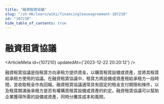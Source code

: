 ```yaml
---
title: "融資租賃協議"
slug: "/zh-HK/learn/wiki/financingleaseagreement-107210"
id: "107210"
hide_table_of_contents: true
---
```



# 融資租賃協議

<ArticleMeta id={107210} updatedAt={'2023-12-22 20:20:12'} />
<div className='border-solid border-b border-t-0 my-4 border-[var(--ifm-color-gray-300)]' />

融資租賃協議是指租賃方向承租方提供資金，以購買租賃設備或資產，並將其租賃給承租方使用的協議。在融資租賃協議中，租賃方將設備或資產租給承租方一段時間，並收取租金作為回報。融資租賃協議通常具有固定的租金支付期限和條件，以及租賃期滿後承租方是否有權購買租賃設備或資產的約定。融資租賃協議可以幫助企業獲得所需的設備或資產，同時分攤其成本和風險。
